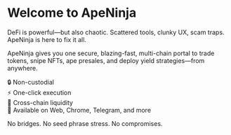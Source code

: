 # Welcome to ApeNinja

DeFi is powerful—but also chaotic. Scattered tools, clunky UX, scam traps. ApeNinja is here to fix it all.

ApeNinja gives you one secure, blazing-fast, multi-chain portal to trade tokens, snipe NFTs, ape presales, and deploy yield strategies—from anywhere.

🔒 Non-custodial  
⚡️ One-click execution  
🌉 Cross-chain liquidity  
📱 Available on Web, Chrome, Telegram, and more

No bridges. No seed phrase stress. No compromises.
